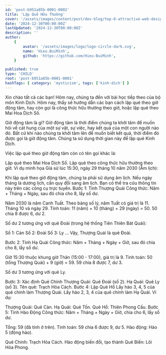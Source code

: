 ```yaml
---
id: 'post-b951a85b-0001-0002'
title: 'Lập Quẻ Hữu Thường'
cover: '/assets/images/content/post/dev-blog/top-8-attractive-web-design-websites/cover.png'
date: '2024-12-30T00:00:00Z'
lastUpdated: '2024-12-30T00:00:00Z'
description: ''
author:
    {
        avatar: '/assets/images/logo/logo-circle-dark.svg',
        name: 'Hieu.BuiMinh',
        github: 'https://github.com/Hieu-BuiMinh',
    }

published: true
type: 'CHILD'
root: 'post-b951a85b-0001-0001'
hashTags: { category: 'mysticism', tags: ['kinh-dich'] }
---
```


Xin chào tất cả các bạn!
Hôm nay, chúng ta đến với bài học tiếp theo của bộ môn Kinh Dịch. Hôm nay, thầy sẽ hướng dẫn các bạn cách lập quẻ theo giờ động tâm, hay còn gọi là công thức hữu thường theo giờ, hoặc lập quẻ theo Mai Hoa Dịch Số.

Giờ động tâm là gì?
Giờ động tâm là thời điểm chúng ta khởi tâm để muốn hỏi về cát hung của một sự vật, sự việc, hay kết quả của một con người nào đó.
Bất cứ khi nào chúng ta khởi tâm lên để muốn biết kết quả, thời điểm đó được gọi là giờ động tâm.
Chúng ta sử dụng thời gian này để lập quẻ Kinh Dịch.

Việc lập quẻ theo giờ động tâm còn có tên gọi khác là:

Lập quẻ theo Mai Hoa Dịch Số.
Lập quẻ theo công thức hữu thường theo giờ.
Ví dụ minh họa
Giả sử lúc 15:30, ngày 29 tháng 10 năm 2030 (Âm lịch):

Khi lập quẻ theo giờ động tâm, chúng ta phải sử dụng âm lịch.
Nếu ngày tháng là dương lịch, cần quy đổi sang âm lịch.
Bạn có thể tra cứu thông tin này trên các công cụ trực tuyến.
Bước 1: Tính Thượng Quái
Công thức: Năm + Tháng + Ngày, sau đó chia cho 8, lấy số dư.

Năm 2030 là năm Canh Tuất. Theo bảng số lý, năm Tuất có giá trị là 11.
Tháng 10 và ngày 29.
Tính toán:
11 (năm) + 10 (tháng) + 29 (ngày) = 50.
50 chia 8 được 6, dư 2.

Số dư 2 tương ứng với quẻ Đoài (trong hệ thống Tiên Thiên Bát Quái):

Số 1: Càn
Số 2: Đoài
Số 3: Ly
...
Vậy, Thượng Quái là quẻ Đoài.

Bước 2: Tính Hạ Quái
Công thức: Năm + Tháng + Ngày + Giờ, sau đó chia cho 8, lấy số dư.

Giờ 15:30 thuộc khung giờ Thân (15:00 - 17:00), giá trị là 9.
Tính toán:
50 (tổng Thượng Quái) + 9 (giờ) = 59.
59 chia 8 được 7, dư 3.

Số dư 3 tương ứng với quẻ Ly.

Bước 3: Xác định Quẻ Chính
Thượng Quái: Quẻ Đoài (số 2).
Hạ Quái: Quẻ Ly (số 3).
Tên quẻ: Trạch Hỏa Cách.
Bước 4: Lập Quẻ Hổ
Lấy hào 3, 4, 5 của quẻ chính làm Thượng Quái.
Lấy hào 2, 3, 4 của quẻ chính làm Hạ Quái.
Ví dụ:

Thượng Quái: Quẻ Càn.
Hạ Quái: Quẻ Tốn.
Quẻ Hổ: Thiên Phong Cấu.
Bước 5: Tính Hào Động
Công thức: Năm + Tháng + Ngày + Giờ, chia cho 6, lấy số dư.

Tổng: 59 (đã tính ở trên).
Tính toán:
59 chia 6 được 9, dư 5.
Hào động: Hào 5 (động hào).

Quẻ Chính: Trạch Hỏa Cách.
Hào động biến đổi, tạo thành Quẻ Biến: Lôi Hỏa Phong.
